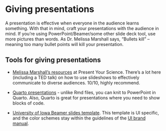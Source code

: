 # Giving presentations 

A presentation is effective when everyone in the audience learns something. With that in mind, craft your presentations with the audience in mind. If you're using PowerPoint/Beamer/some other slide deck tool, use more pictures than words. As Dr. Melissa Marshall says, "Bullets kill" -- meaning too many bullet points will kill your presentation. 

## Tools for giving presentations 
  
  - [Melissa Marshall's resources](https://www.presentyourscience.com/resources) at Present Your Science. There's a lot here (including a TED talk) on how to use slideshows to effectively communicate to diverse audiences. 10/10, highly recommend.
  
  - [Quarto presentations](https://quarto.org/docs/presentations/) - unlike Rmd files, you can knit to PowerPoint in Quarto. Also, Quarto is great for presentations where you need to show blocks of code. 
  
  - [University of Iowa Beamer slides template](https://github.com/tabpeter/ui_latex). This template is UI specific, and the color schemes stay within the guidelines of the [UI brand manual](https://brand.uiowa.edu/color). 
